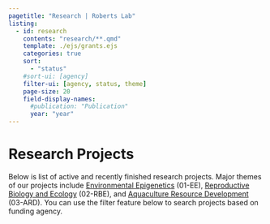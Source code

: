 ```yaml
---
pagetitle: "Research | Roberts Lab"
listing:
  - id: research
    contents: "research/**.qmd"
    template: ./ejs/grants.ejs
    categories: true
    sort:
      - "status"
    #sort-ui: [agency]
    filter-ui: [agency, status, theme]
    page-size: 20
    field-display-names: 
      #publication: "Publication"
      year: "year"
---
```


# Research Projects

Below is list of active and recently finished research projects. Major themes of our projects include [Environmental Epigenetics](https://faculty.washington.edu/sr320/research.html#category=01-EE) (01-EE), [Reproductive Biology and Ecology](https://faculty.washington.edu/sr320/research.html#category=02-RBE) (02-RBE), and [Aquaculture Resource Development](https://faculty.washington.edu/sr320/research.html#category=03-ARD) (03-ARD). You can use the filter feature below to search projects based on funding agency.

::: {#research}
:::
